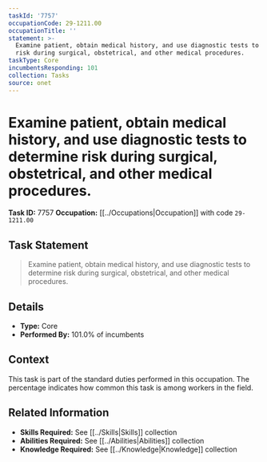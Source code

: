 ```yaml
---
taskId: '7757'
occupationCode: 29-1211.00
occupationTitle: ''
statement: >-
  Examine patient, obtain medical history, and use diagnostic tests to determine
  risk during surgical, obstetrical, and other medical procedures.
taskType: Core
incumbentsResponding: 101
collection: Tasks
source: onet
---
```

# Examine patient, obtain medical history, and use diagnostic tests to determine risk during surgical, obstetrical, and other medical procedures.

**Task ID:** 7757
**Occupation:** [[../Occupations|Occupation]] with code `29-1211.00`

## Task Statement

> Examine patient, obtain medical history, and use diagnostic tests to determine risk during surgical, obstetrical, and other medical procedures.

## Details

- **Type:** Core
- **Performed By:** 101.0% of incumbents

## Context

This task is part of the standard duties performed in this occupation. The percentage indicates how common this task is among workers in the field.

## Related Information

- **Skills Required:** See [[../Skills|Skills]] collection
- **Abilities Required:** See [[../Abilities|Abilities]] collection
- **Knowledge Required:** See [[../Knowledge|Knowledge]] collection
